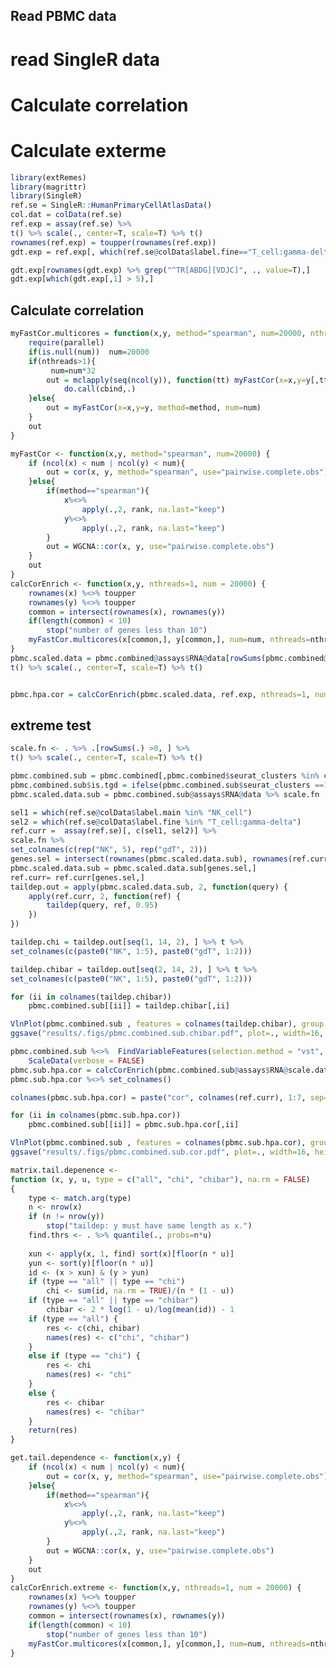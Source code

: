 ## Read PBMC data

# read SingleR data
# Calculate correlation 
# Calculate exterme 

```r
library(extRemes)
library(magrittr)
library(SingleR)
ref.se = SingleR::HumanPrimaryCellAtlasData()
col.dat = colData(ref.se)
ref.exp = assay(ref.se) %>%
t() %>% scale(., center=T, scale=T) %>% t()
rownames(ref.exp) = toupper(rownames(ref.exp))
gdt.exp = ref.exp[, which(ref.se@colData$label.fine=="T_cell:gamma-delta")]

gdt.exp[rownames(gdt.exp) %>% grep("^TR[ABDG][VDJC]", ., value=T),] 
gdt.exp[which(gdt.exp[,1] > 5),]
```


## Calculate correlation 

```r
myFastCor.multicores = function(x,y, method="spearman", num=20000, nthreads=1){
	require(parallel)
    if(is.null(num))  num=20000
    if(nthreads>1){
         num=num*32
        out = mclapply(seq(ncol(y)), function(tt) myFastCor(x=x,y=y[,tt,drop=F], method=method, num=num), mc.cores = nthreads) %>%
            do.call(cbind,.)
    }else{
        out = myFastCor(x=x,y=y, method=method, num=num)
    }
    out
}

myFastCor <- function(x,y, method="spearman", num=20000) {
    if (ncol(x) < num | ncol(y) < num){
        out = cor(x, y, method="spearman", use="pairwise.complete.obs")
    }else{
        if(method=="spearman"){
            x%<>%
                apply(.,2, rank, na.last="keep")
            y%<>%
                apply(.,2, rank, na.last="keep")
        }
        out = WGCNA::cor(x, y, use="pairwise.complete.obs")
    }
    out
}
calcCorEnrich <- function(x,y, nthreads=1, num = 20000) {
	rownames(x) %<>% toupper
	rownames(y) %<>% toupper
    common = intersect(rownames(x), rownames(y))
    if(length(common) < 10)
    	stop("number of genes less than 10")
    myFastCor.multicores(x[common,], y[common,], num=num, nthreads=nthreads)
}
pbmc.scaled.data = pbmc.combined@assays$RNA@data[rowSums(pbmc.combined@assays$RNA@data) >0, ] %>%
t() %>% scale(., center=T, scale=T) %>% t()


pbmc.hpa.cor = calcCorEnrich(pbmc.scaled.data, ref.exp, nthreads=1, num=50)

```

## extreme test 

```r

scale.fn <- . %>% .[rowSums(.) >0, ] %>%
t() %>% scale(., center=T, scale=T) %>% t()

pbmc.combined.sub = pbmc.combined[,pbmc.combined$seurat_clusters %in% c(12, 23, 11, 32)] 
pbmc.combined.sub$is.tgd = ifelse(pbmc.combined.sub$seurat_clusters ==12, 1, 0)
pbmc.scaled.data.sub = pbmc.combined.sub@assays$RNA@data %>% scale.fn

sel1 = which(ref.se@colData$label.main %in% "NK_cell") 
sel2 = which(ref.se@colData$label.fine %in% "T_cell:gamma-delta") 
ref.curr =  assay(ref.se)[, c(sel1, sel2)] %>% 
scale.fn %>% 
set_colnames(c(rep("NK", 5), rep("gdT", 2)))
genes.sel = intersect(rownames(pbmc.scaled.data.sub), rownames(ref.curr))
pbmc.scaled.data.sub = pbmc.scaled.data.sub[genes.sel,]
ref.curr= ref.curr[genes.sel,]
taildep.out = apply(pbmc.scaled.data.sub, 2, function(query) {
	apply(ref.curr, 2, function(ref) {
		taildep(query, ref, 0.95)
	}) 
}) 

taildep.chi = taildep.out[seq(1, 14, 2), ] %>% t %>%
set_colnames(c(paste0("NK", 1:5), paste0("gdT", 1:2)))

taildep.chibar = taildep.out[seq(2, 14, 2), ] %>% t %>%
set_colnames(c(paste0("NK", 1:5), paste0("gdT", 1:2)))

for (ii in colnames(taildep.chibar)) 
	pbmc.combined.sub[[ii]] = taildep.chibar[,ii]

VlnPlot(pbmc.combined.sub , features = colnames(taildep.chibar), group.by ="seurat_clusters") %>% 
ggsave("results/.figs/pbmc.combined.sub.chibar.pdf", plot=., width=16, height=10)

pbmc.combined.sub %<>%  FindVariableFeatures(selection.method = "vst", nfeatures = 2000)%>% 
    ScaleData(verbose = FALSE) 
pbmc.sub.hpa.cor = calcCorEnrich(pbmc.combined.sub@assays$RNA@scale.data, ref.curr, nthreads=1, num=50)
pbmc.sub.hpa.cor %<>% set_colnames()

colnames(pbmc.sub.hpa.cor) = paste("cor", colnames(ref.curr), 1:7, sep="_")

for (ii in colnames(pbmc.sub.hpa.cor)) 
    pbmc.combined.sub[[ii]] = pbmc.sub.hpa.cor[,ii]

VlnPlot(pbmc.combined.sub , features = colnames(pbmc.sub.hpa.cor), group.by ="seurat_clusters") %>% 
ggsave("results/.figs/pbmc.combined.sub.cor.pdf", plot=., width=16, height=10)

```


```r


matrix.tail.depenence <- 
function (x, y, u, type = c("all", "chi", "chibar"), na.rm = FALSE)
{
    type <- match.arg(type)
    n <- nrow(x)
    if (n != nrow(y))
        stop("taildep: y must have same length as x.")
    find.thrs <- . %>% quantile(., probs=n*u)
 
    xun <- apply(x, 1, find) sort(x)[floor(n * u)]
    yun <- sort(y)[floor(n * u)]
    id <- (x > xun) & (y > yun)
    if (type == "all" || type == "chi")
        chi <- sum(id, na.rm = TRUE)/(n * (1 - u))
    if (type == "all" || type == "chibar")
        chibar <- 2 * log(1 - u)/log(mean(id)) - 1
    if (type == "all") {
        res <- c(chi, chibar)
        names(res) <- c("chi", "chibar")
    }
    else if (type == "chi") {
        res <- chi
        names(res) <- "chi"
    }
    else {
        res <- chibar
        names(res) <- "chibar"
    }
    return(res)
}

get.tail.dependence <- function(x,y) {
    if (ncol(x) < num | ncol(y) < num){
        out = cor(x, y, method="spearman", use="pairwise.complete.obs")
    }else{
        if(method=="spearman"){
            x%<>%
                apply(.,2, rank, na.last="keep")
            y%<>%
                apply(.,2, rank, na.last="keep")
        }
        out = WGCNA::cor(x, y, use="pairwise.complete.obs")
    }
    out
}
calcCorEnrich.extreme <- function(x,y, nthreads=1, num = 20000) {
	rownames(x) %<>% toupper
	rownames(y) %<>% toupper
    common = intersect(rownames(x), rownames(y))
    if(length(common) < 10)
    	stop("number of genes less than 10")
    myFastCor.multicores(x[common,], y[common,], num=num, nthreads=nthreads)
}
```